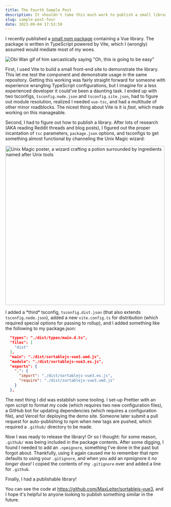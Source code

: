 ```yaml
---
title: The Fourth Sample Post
description: It shouldn't take this much work to publish a small library
slug: sample-post-four
date: 2023-09-04 17:53:59
---
```


I recently published a [small npm package](https://github.com/maxleiter/sortablejs-vue3) containing a Vue library. The package is written in TypeScript powered by Vite, which I (wrongly) assumed would mediate most of my woes.

![Obi Wan gif of him sarcastically saying "Oh, this is going to be easy"](/blog/node-tooling/obiwan.gif)

First, I used Vite to build a small front-end site to demonstrate the library. This let me test the component and demonstrate usage in the same repository. Getting this working was fairly straight forward for someone with experience wrangling TypeScript configurations, but I imagine for a less experienced developer it could've been a daunting task. I ended up with two tsconfigs, `tsconfig.node.json` and `tsconfig.site.json`, had to figure out module resolution, realized I needed `vue-tsc`, and had a multitude of other minor roadblocks. The nicest thing about Vite is it is _fast_, which made working on this manageable.

Second, I had to figure out how to publish a library. After lots of research (AKA reading Reddit threads and blog posts), I figured out the proper incantation of `tsc` parameters, `package.json` options, and tsconfigs to get something almost functional by channeling the Unix Magic wizard:

<img
  src="/blog/node-tooling/unix-poster.jpg"
  alt="Unix Magic poster, a wizard crafting a potion surrounded by ingredients named after Unix tools"
  height="500"
/>

I added a \*third\* tsconfig, `tsconfig.dist.json` (that also extends `tsconfig.node.json`), added a new `vite.config.ts` for distribution (which required special options for passing to rollup), and I added something like the following to my package.json:

```json
  "types": "./dist/types/main.d.ts",
  "files": [
    "dist"
  ],
  "main": "./dist/sortablejs-vue3.umd.js",
  "module": "./dist/sortablejs-vue3.es.js",
  "exports": {
    ".": {
      "import": "./dist/sortablejs-vue3.es.js",
      "require": "./dist/sortablejs-vue3.umd.js"
    }
  },
```

The next thing I did was establish some tooling. I set-up Prettier with an npm script to format my code (which requires two new configuration files), a GitHub bot for updating dependencies (which requires a configuration file), and Vercel for deploying the demo site. Someone later submit a pull request for auto-publishing to npm when new tags are pushed, which required a `.github/` directory to be made.

Now I was ready to release the library! Or so I thought: for some reason, `.github/` was being included in the package contents. After some digging, I found I needed to add an `.npmignore`, something I've done in the past but forgot about. Thankfully, using it again caused me to remember that npm defaults to using your `.gitignore`, and when you add an npmignore it _no longer does!_ I copied the contents of my `.gitignore` over and added a line for `.github`.

Finally, I had a publishable library!

You can see the code at https://github.com/MaxLeiter/sortablejs-vue3, and I hope it's helpful to anyone looking to publish something similar in the future.
